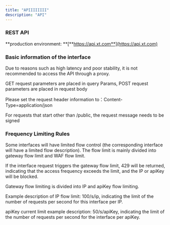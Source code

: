 ```yaml
---
title: "APIIIIIIII"
description: "API"
---
```


### **REST API**

**production environment: **[**https://api.xt.com**](https://api.xt.com)

### **Basic information of the interface**

Due to reasons such as high latency and poor stability, it is not recommended to access the API through a proxy.

GET request parameters are placed in query Params, POST request parameters are placed in request body

Please set the request header information to：Content-Type=application/json

For requests that start other than /public, the request message needs to be signed

### **Frequency Limiting Rules**

Some interfaces will have limited flow control (the corresponding interface will have a limited flow description). The flow limit is mainly divided into gateway flow limit and WAF flow limit.

If the interface request triggers the gateway flow limit, 429 will be returned, indicating that the access frequency exceeds the limit, and the IP or apiKey will be blocked.

Gateway flow limiting is divided into IP and apiKey flow limiting.

Example description of IP flow limit: 100/s/ip, indicating the limit of the number of requests per second for this interface per IP.

apiKey current limit example description: 50/s/apiKey, indicating the limit of the number of requests per second for the interface per apiKey.